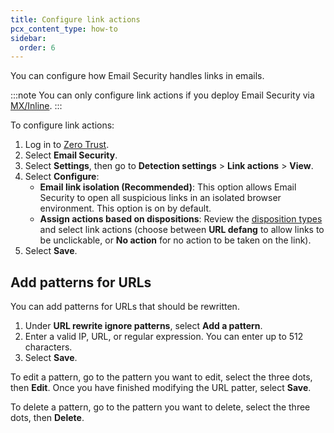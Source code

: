 ```yaml
---
title: Configure link actions
pcx_content_type: how-to
sidebar:
  order: 6
---
```


You can configure how Email Security handles links in emails.

:::note
You can only configure link actions if you deploy Email Security via [MX/Inline](/cloudflare-one/email-security/setup/pre-delivery-deployment/mx-inline-deployment/).
:::

To configure link actions:

1. Log in to [Zero Trust](https://one.dash.cloudflare.com/).
2. Select **Email Security**.
3. Select **Settings**, then go to **Detection settings** > **Link actions** > **View**.
4. Select **Configure**:
    - **Email link isolation (Recommended)**: This option allows Email Security to open all suspicious links in an isolated browser environment. This option is on by default.
    - **Assign actions based on dispositions**: Review the [disposition types](/cloudflare-one/email-security/reference/dispositions-and-attributes/#dispositions) and select link actions (choose between **URL defang** to allow links to be unclickable, or **No action** for no action to be taken on the link).
5. Select **Save**.

## Add patterns for URLs

You can add patterns for URLs that should be rewritten.

1. Under **URL rewrite ignore patterns**, select **Add a pattern**.
2. Enter a valid IP, URL, or regular expression. You can enter up to 512 characters.
3. Select **Save**.

To edit a pattern, go to the pattern you want to edit, select the three dots, then **Edit**. Once you have finished modifying the URL patter, select **Save**.

To delete a pattern, go to the pattern you want to delete, select the three dots, then **Delete**.